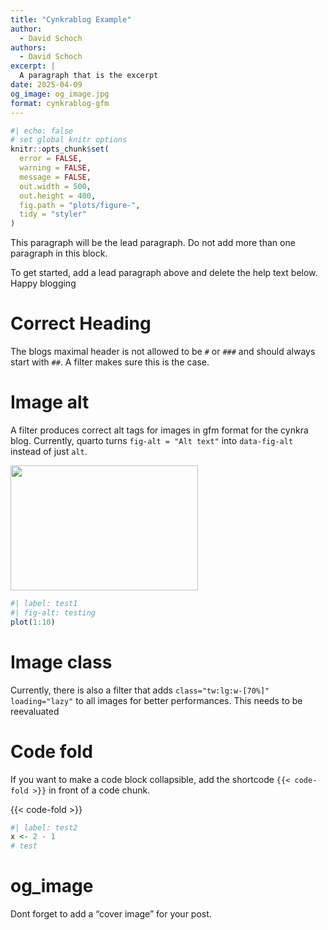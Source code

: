 ```yaml
---
title: "Cynkrablog Example"
author: 
  - David Schoch
authors:
  - David Schoch
excerpt: |
  A paragraph that is the excerpt
date: 2025-04-09
og_image: og_image.jpg
format: cynkrablog-gfm
---
```


```r
#| echo: false
# set global knitr options
knitr::opts_chunk$set(
  error = FALSE,
  warning = FALSE,
  message = FALSE,
  out.width = 500,
  out.height = 400,
  fig.path = "plots/figure-",
  tidy = "styler"
)
```

:::{.lead}
This paragraph will be the lead paragraph. Do not add more than one paragraph in this block.
:::

To get started, add a lead paragraph above and delete the help text below. Happy blogging

# Correct Heading

The blogs maximal header is not allowed to be `#` or `###` and should always start with `##`. 
A filter makes sure this is the case.

# Image alt

A filter produces correct alt tags for images in gfm format for the cynkra blog.
Currently, quarto turns `fig-alt = "Alt text"` into `data-fig-alt` instead of just `alt`.

![](https://placecats.com/300/200){fig-alt='A placeholder image' width=300 height=200}

```r
#| label: test1
#| fig-alt: testing
plot(1:10)
```

# Image class

Currently, there is also a filter that adds `class="tw:lg:w-[70%]" loading="lazy"`
to all images for better performances. This needs to be reevaluated


# Code fold
If you want to make a code block collapsible, add the shortcode `{{< code-fold >}}` in front of a code chunk.

{{< code-fold >}}
```r
#| label: test2
x <- 2 - 1
# test
```

# og_image

Dont forget to add a "cover image" for your post.